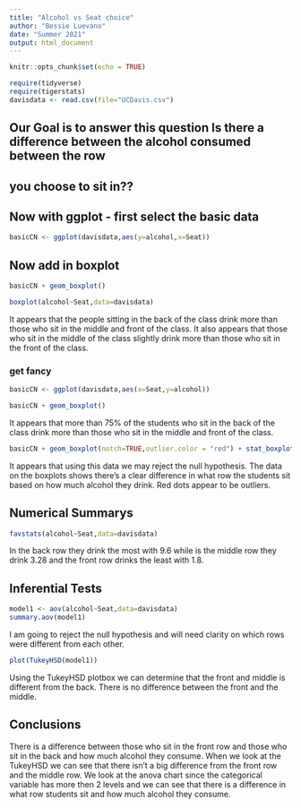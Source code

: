 ```yaml
---
title: "Alcohol vs Seat choice"
author: "Bessie Luevano"
date: "Summer 2021"
output: html_document
---
```


```r
knitr::opts_chunk$set(echo = TRUE)
```

```r
require(tidyverse)
require(tigerstats)
davisdata <- read.csv(file="UCDavis.csv")
```
## Our Goal is to answer this question Is there a difference between the alcohol consumed between the row
## you choose to sit in??

## Now with ggplot - first select the basic data

```r
basicCN <- ggplot(davisdata,aes(y=alcohol,x=Seat))
```
## Now add in boxplot

```r
basicCN + geom_boxplot()
```
 
 
```r
boxplot(alcohol~Seat,data=davisdata)
```
  
It appears that the people sitting in the back of the class drink more than those who sit in the middle and front of the class. It also appears that those who sit in the middle of the class slightly drink more than those who sit in the front of the class. 
  
### get fancy  


```r
basicCN <- ggplot(davisdata,aes(x=Seat,y=alcohol))

basicCN + geom_boxplot()
```
  
It appears that more than 75% of the students who sit in the back of the class drink more than those who sit in the middle and front of the class.
  
```r
basicCN + geom_boxplot(notch=TRUE,outlier.color = "red") + stat_boxplot(geom ='errorbar') + labs(title="Fancy notch boxplot \n with 2 lines")
```
  
It appears that using this data we may reject the null hypothesis. The data on the boxplots shows there's a clear difference in what row the students sit based on how much alcohol they drink.
Red dots appear to be outliers. 
    
## Numerical Summarys 

```r
favstats(alcohol~Seat,data=davisdata)
```
In the back row they drink the most with 9.6 while is the middle row they drink 3.28 and the front row drinks the least with 1.8. 

## Inferential Tests

```r
model1 <- aov(alcohol~Seat,data=davisdata)
summary.aov(model1)
```

I am going to reject the null hypothesis and will need clarity on which rows were different from each other. 

```r
plot(TukeyHSD(model1))
```

Using the TukeyHSD plotbox we can determine that the front and middle is different from the back. There is no difference between the front and the middle.

## Conclusions

There is a difference between those who sit in the front row and those who sit in the back and how much alcohol they consume. When we look at the TukeyHSD we can see that there isn't a big difference from the front row and the middle row. We look at the anova chart since the categorical variable has more then 2 levels and we can see that there is a difference in what row students sit and how much alcohol they consume. 
